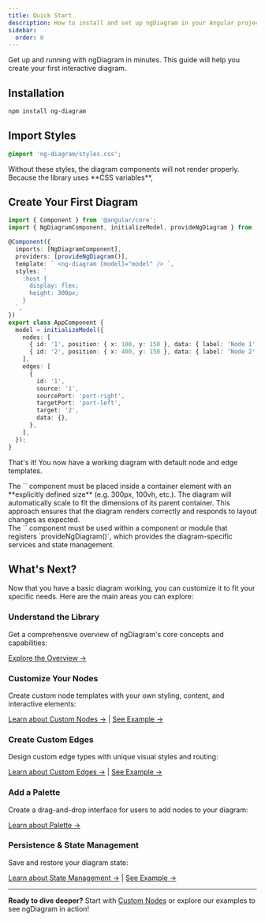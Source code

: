 ```yaml
---
title: Quick Start
description: How to install and set up ngDiagram in your Angular project
sidebar:
  order: 0
---
```



Get up and running with ngDiagram in minutes. This guide will help you create your first interactive diagram.

## Installation

```bash
npm install ng-diagram
```

## Import Styles

```css
@import 'ng-diagram/styles.css';
```

<Aside type="caution" title="Caution">
  Without these styles, the diagram components will not render properly. Because the library uses **CSS variables**,
</Aside>

## Create Your First Diagram

```typescript
import { Component } from '@angular/core';
import { NgDiagramComponent, initializeModel, provideNgDiagram } from 'ng-diagram';

@Component({
  imports: [NgDiagramComponent],
  providers: [provideNgDiagram()],
  template: ` <ng-diagram [model]="model" /> `,
  styles: `
    :host {
      display: flex;
      height: 300px;
    }
  `,
})
export class AppComponent {
  model = initializeModel({
    nodes: [
      { id: '1', position: { x: 100, y: 150 }, data: { label: 'Node 1' } },
      { id: '2', position: { x: 400, y: 150 }, data: { label: 'Node 2' } },
    ],
    edges: [
      {
        id: '1',
        source: '1',
        sourcePort: 'port-right',
        targetPort: 'port-left',
        target: '2',
        data: {},
      },
    ],
  });
}
```

That's it! You now have a working diagram with default node and edge templates.

<NgDiagramComponentContainer />

<Aside type="note" title="Note">
The `<ng-diagram>` component must be placed inside a container element with an **explicitly defined size** (e.g. 300px, 100vh, etc.).
The diagram will automatically scale to fit the dimensions of its parent container.
This approach ensures that the diagram renders correctly and responds to layout changes as expected.
</Aside>

<Aside type="caution" title="Caution">
The `<ng-diagram>` component must be used within a component or module that registers `provideNgDiagram()`,
which provides the diagram-specific services and state management.
</Aside>

## What's Next?

Now that you have a basic diagram working, you can customize it to fit your specific needs. Here are the main areas you can explore:

### Understand the Library

Get a comprehensive overview of ngDiagram's core concepts and capabilities:

[Explore the Overview →](/docs/intro/overview)

### Customize Your Nodes

Create custom node templates with your own styling, content, and interactive elements:

[Learn about Custom Nodes →](/docs/guides/nodes/custom-nodes) | [See Example →](/docs/examples/custom-node)

### Create Custom Edges

Design custom edge types with unique visual styles and routing:

[Learn about Custom Edges →](/docs/guides/edges/custom-edges) | [See Example →](/docs/examples/custom-edge)

### Add a Palette

Create a drag-and-drop interface for users to add nodes to your diagram:

[Learn about Palette →](/docs/guides/palette)

### Persistence & State Management

Save and restore your diagram state:

[Learn about State Management →](/docs/guides/state-management) | [See Example →](/docs/examples/save-state)

---

**Ready to dive deeper?** Start with [Custom Nodes](/docs/guides/nodes/custom-nodes) or explore our examples to see ngDiagram in action!
